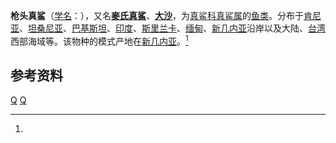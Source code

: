 {{Speciesbox 
| taxon = Carcharhinus macloti
| status = NT
| status_system = IUCN3.1
| image = Carcharhinus macloti csiro-nfc.jpg
| range_map = Carcharhinus macloti distmap.png
| binomial_authority = (Muller et Henle, 1839)<ref name='id5157'>{{cite web| url =http://www.bioinfo.cn/db05/BjdwSpecies.php?action=view&id=5157| title =枪头真鲨| work =《中国动物物种编目数据库》| publisher =[[中国科学院微生物研究所|中国科学院微生物研究所]]| author =中国科学院动物研究所| accessdate =2009-04-11| deadurl =yes| archiveurl =https://web.archive.org/web/20131203122335/http://www.bioinfo.cn/db05/BjdwSpecies.php?action=view| archivedate =2013-12-03}}</ref>
| synonyms = ''Carcharias macloti'' <small>Müller & Henle, 1839</small>
}}

'''枪头真鲨'''（[[学名|学名]]：{{lang|la|''Carcharhinus macloti''}}），又名'''[[麥氏真鯊|麥氏真鯊]]'''、'''[[大沙|大沙]]'''，为[[真鲨科|真鲨科]][[真鲨属|真鲨属]]的[[鱼类|鱼类]]。分布于[[肯尼亚|肯尼亚]]、[[坦桑尼亚|坦桑尼亚]]、[[巴基斯坦|巴基斯坦]]、[[印度|印度]]、[[斯里兰卡|斯里兰卡]]、[[缅甸|缅甸]]、[[新几内亚|新几内亚]]沿岸以及大陆、[[台湾|台湾]]西部海域等。该物种的模式产地在[[新几内亚|新几内亚]]。<ref name='id5157'/>

== 参考资料 ==
{{reflist}}

{{Taxonbar|from=Q1587674}}

[[Category:真鲨属|Q]]
[[Category:1839年描述的魚類|Q]]